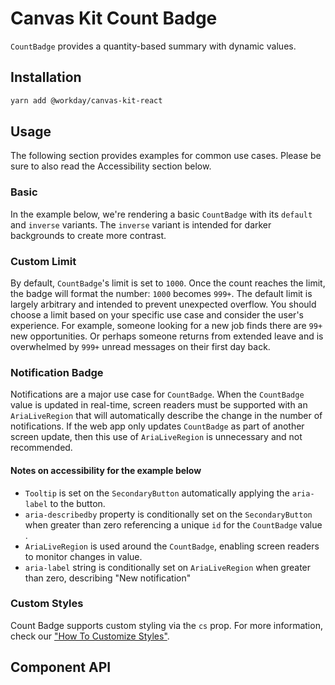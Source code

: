


<Meta title="Components/Indicators/CountBadge" component={CountBadge} />

# Canvas Kit Count Badge

`CountBadge` provides a quantity-based summary with dynamic values.

## Installation

```sh
yarn add @workday/canvas-kit-react
```

## Usage

The following section provides examples for common use cases. Please be sure to also read the
Accessibility section below.

### Basic

In the example below, we're rendering a basic `CountBadge` with its `default` and `inverse`
variants. The `inverse` variant is intended for darker backgrounds to create more contrast.

<ExampleCodeBlock code={Basic} />

### Custom Limit

By default, `CountBadge`'s limit is set to `1000`. Once the count reaches the limit, the badge will
format the number: `1000` becomes `999+`. The default limit is largely arbitrary and intended to
prevent unexpected overflow. You should choose a limit based on your specific use case and consider
the user's experience. For example, someone looking for a new job finds there are `99+` new
opportunities. Or perhaps someone returns from extended leave and is overwhelmed by `999+` unread
messages on their first day back.

<ExampleCodeBlock code={CustomLimit} />

### Notification Badge

Notifications are a major use case for `CountBadge`. When the `CountBadge` value is updated in
real-time, screen readers must be supported with an `AriaLiveRegion` that will automatically
describe the change in the number of notifications. If the web app only updates `CountBadge` as part
of another screen update, then this use of `AriaLiveRegion` is unnecessary and not recommended.

#### Notes on accessibility for the example below

- `Tooltip` is set on the `SecondaryButton` automatically applying the `aria-label` to the button.
- `aria-describedby` property is conditionally set on the `SecondaryButton` when greater than zero
  referencing a unique `id` for the `CountBadge` value .
- `AriaLiveRegion` is used around the `CountBadge`, enabling screen readers to monitor changes in
  value.
- `aria-label` string is conditionally set on `AriaLiveRegion` when greater than zero, describing
  "New notification"

<ExampleCodeBlock code={NotificationBadge} />

### Custom Styles

Count Badge supports custom styling via the `cs` prop. For more information, check our
["How To Customize Styles"](https://workday.github.io/canvas-kit/?path=/docs/styling-how-to-customize-styles--page).

## Component API

<SymbolDoc name="CountBadge" fileName="/react/" />
